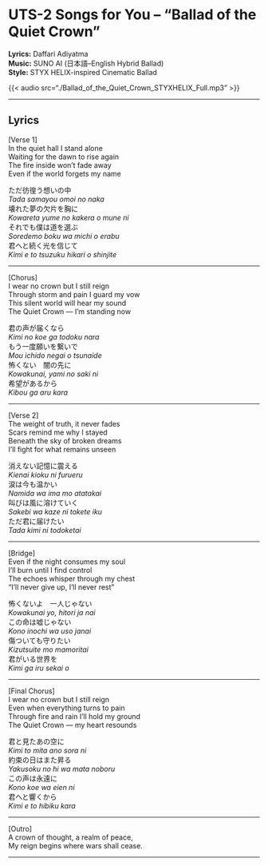 # **UTS-2 Songs for You – “Ballad of the Quiet Crown”**

**Lyrics:** Daffari Adiyatma  
**Music:** SUNO AI (日本語–English Hybrid Ballad)  
**Style:** STYX HELIX-inspired Cinematic Ballad  

{{< audio src="./Ballad_of_the_Quiet_Crown_STYXHELIX_Full.mp3" >}}

---

## **Lyrics**

[Verse 1]  
In the quiet hall I stand alone  
Waiting for the dawn to rise again  
The fire inside won’t fade away  
Even if the world forgets my name  

ただ彷徨う想いの中  
*Tada samayou omoi no naka*  
壊れた夢の欠片を胸に  
*Kowareta yume no kakera o mune ni*  
それでも僕は道を選ぶ  
*Soredemo boku wa michi o erabu*  
君へと続く光を信じて  
*Kimi e to tsuzuku hikari o shinjite*  

---

[Chorus]  
I wear no crown but I still reign  
Through storm and pain I guard my vow  
This silent world will hear my sound  
The Quiet Crown — I’m standing now  

君の声が届くなら  
*Kimi no koe ga todoku nara*  
もう一度願いを繋いで  
*Mou ichido negai o tsunaide*  
怖くない　闇の先に  
*Kowakunai, yami no saki ni*  
希望があるから  
*Kibou ga aru kara*  

---

[Verse 2]  
The weight of truth, it never fades  
Scars remind me why I stayed  
Beneath the sky of broken dreams  
I’ll fight for what remains unseen  

消えない記憶に震える  
*Kienai kioku ni furueru*  
涙は今も温かい  
*Namida wa ima mo atatakai*  
叫びは風に溶けていく  
*Sakebi wa kaze ni tokete iku*  
ただ君に届けたい  
*Tada kimi ni todoketai*  

---

[Bridge]  
Even if the night consumes my soul  
I’ll burn until I find control  
The echoes whisper through my chest  
"I’ll never give up, I’ll never rest"  

怖くないよ　一人じゃない  
*Kowakunai yo, hitori ja nai*  
この命は嘘じゃない  
*Kono inochi wa uso janai*  
傷ついても守りたい  
*Kizutsuite mo mamoritai*  
君がいる世界を  
*Kimi ga iru sekai o*  

---

[Final Chorus]  
I wear no crown but I still reign  
Even when everything turns to pain  
Through fire and rain I’ll hold my ground  
The Quiet Crown — my heart resounds  

君と見たあの空に  
*Kimi to mita ano sora ni*  
約束の日はまた昇る  
*Yakusoku no hi wa mata noboru*  
この声は永遠に  
*Kono koe wa eien ni*  
君へと響くから  
*Kimi e to hibiku kara*  

---

[Outro]  
A crown of thought, a realm of peace,  
My reign begins where wars shall cease.  

---

